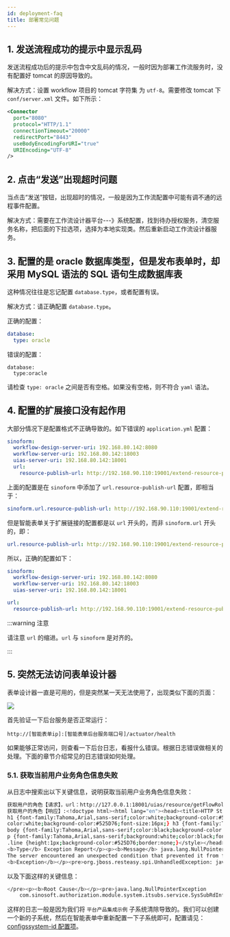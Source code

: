```yaml
---
id: deployment-faq
title: 部署常见问题
---
```


## 1. 发送流程成功的提示中显示乱码

发送流程成功后的提示中包含中文乱码的情况，一般时因为部署工作流服务时，没有配置好 tomcat 的原因导致的。

解决方式：设置 workflow 项目的 tomcat 字符集 为 `utf-8`。需要修改 tomcat 下 `conf/server.xml` 文件。如下所示：

```xml title="conf/server.xml" {7}
<Connector
  port="8080"
  protocol="HTTP/1.1"
  connectionTimeout="20000"
  redirectPort="8443"
  useBodyEncodingForURI="true"
  URIEncoding="UTF-8"
/>
```

## 2. 点击“发送”出现超时问题

当点击“发送”按钮，出现超时的情况，一般是因为工作流配置中可能有调不通的远程事件配置。

解决方式：需要在工作流设计器平台---》系统配置，找到待办授权服务，清空服务名称，把后面的下拉选项，选择为本地实现类。然后重新启动工作流设计器服务。

## 3. 配置的是 oracle 数据库类型，但是发布表单时，却采用 MySQL 语法的 SQL 语句生成数据库表

这种情况往往是忘记配置 `database.type`，或者配置有误。

解决方式：请正确配置 `database.type`。

正确的配置：

```yaml title="config/application.yml" {2}
database:
  type: oracle
```

错误的配置：

```text title="config/application.yml" {2}
database:
  type:oracle
```

请检查 `type: oracle` 之间是否有空格。如果没有空格，则不符合 `yaml` 语法。

## 4. 配置的扩展接口没有起作用

大部分情况下是配置格式不正确导致的。如下错误的 `application.yml` 配置：

```yaml title="application-dev.yaml" {5}
sinoform:
  workflow-design-server-uri: 192.168.80.142:8080
  workflow-server-uri: 192.168.80.142:18003
  uias-server-uri: 192.168.80.142:18001
  url:
    resource-publish-url: http://192.168.90.110:19001/extend-resource-publish
```

上面的配置是在 `sinoform` 中添加了 `url.resource-publish-url` 配置，即相当于：

```yaml
sinoform.url.resource-publish-url: http://192.168.90.110:19001/extend-resource-publish
```

但是智能表单关于扩展链接的配置都是以 `url` 开头的，而非 `sinoform.url` 开头的，即：

```yaml
url.resource-publish-url: http://192.168.90.110:19001/extend-resource-publish
```

所以，正确的配置如下：

```yaml title="application-dev.yaml" {6}
sinoform:
  workflow-design-server-uri: 192.168.80.142:8080
  workflow-server-uri: 192.168.80.142:18003
  uias-server-uri: 192.168.80.142:18001

url:
  resource-publish-url: http://192.168.90.110:19001/extend-resource-publish
```

:::warning 注意

请注意 `url` 的缩进。`url` 与 `sinoform` 是对齐的。

:::

## 5. 突然无法访问表单设计器

表单设计器一直是可用的，但是突然某一天无法使用了，出现类似下面的页面：

![](./assets/development-faq/error-page.png)

首先验证一下后台服务是否正常运行：

```http
http://[智能表单ip]:[智能表单后台服务端口号]/actuator/health
```

如果能够正常访问，则查看一下后台日志，看报什么错误。根据日志错误做相关的处理。下面的章节介绍常见的日志错误如何处理。

### 5.1. 获取当前用户业务角色信息失败

从日志中搜索出以下关键信息，说明获取当前用户业务角色信息失败：

```bash
获取用户的角色【请求】，url：http://127.0.0.1:18001/uias/resource/getFlowRolesById , 参数uid:1,subId:67250
获取用户的角色【响应】:<!doctype html><html lang="en"><head><title>HTTP Status 500 Internal Server Error</title><style type="text/css">
h1 {font-family:Tahoma,Arial,sans-serif;color:white;background-color:#525D76;font-size:22px;} h2 {font-family:Tahoma,Arial,sans-serif;
color:white;background-color:#525D76;font-size:16px;} h3 {font-family:Tahoma,Arial,sans-serif;color:white;background-color:#525D76;font-size:14px;}
body {font-family:Tahoma,Arial,sans-serif;color:black;background-color:white;} b {font-family:Tahoma,Arial,sans-serif;color:white;background-color:#525D76;}
p {font-family:Tahoma,Arial,sans-serif;background:white;color:black;font-size:12px;} a {color:black;} a.name {color:black;}
.line {height:1px;background-color:#525D76;border:none;}</style></head><body><h1>HTTP Status 500 Internal Server Error</h1><hr class="line" /><p>
<b>Type</b> Exception Report</p><p><b>Message</b> java.lang.NullPointerException</p><p><b>Description</b>
The server encountered an unexpected condition that prevented it from fulfilling the request.</p><p>
<b>Exception</b></p><pre>org.jboss.resteasy.spi.UnhandledException: java.lang.NullPointerException
```

以及下面这样的关键信息：

```bash {2}
</pre><p><b>Root Cause</b></p><pre>java.lang.NullPointerException
	com.sinosoft.authorization.module.system.itsubs.service.SysSubRdInfoServiceImpl.getShareRoleSubBySubId(SysSubRdInfoServiceImpl.java:272)
```

这样的日志一般是因为我们将 `平台产品集成示例` 子系统清除导致的。我们可以创建一个新的子系统，然后在智能表单中重新配置一下子系统即可，配置请见：[configssystem-id 配置项](config-resource-publish.md#configssystem-id-配置项)。
